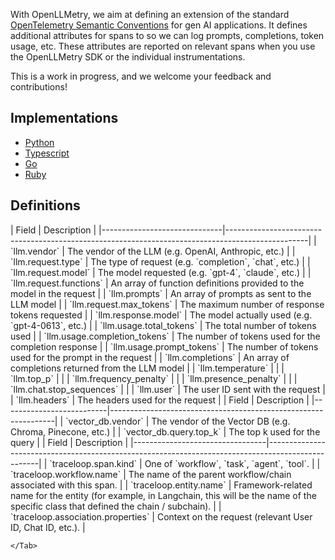 With OpenLLMetry, we aim at defining an extension of the standard [OpenTelemetry Semantic Conventions](https://github.com/open-telemetry/semantic-conventions) for gen AI applications. It defines additional attributes for spans to so we can log prompts, completions, token usage, etc. These attributes are reported on relevant spans when you use the OpenLLMetry SDK or the individual instrumentations.

This is a work in progress, and we welcome your feedback and contributions!

## Implementations

- [Python](https://github.com/traceloop/openllmetry/tree/main/packages/opentelemetry-semantic-conventions-ai)
- [Typescript](https://github.com/traceloop/openllmetry-js/tree/main/packages/ai-semantic-conventions)
- [Go](https://github.com/traceloop/go-openllmetry/tree/main/semconv-ai)
- [Ruby](https://github.com/traceloop/openllmetry-ruby/tree/main/semantic_conventions_ai)

## Definitions

<Tabs>
    <Tab title="LLM Foundation Models">
    | Field                        | Description                                                                                      |
    |------------------------------|--------------------------------------------------------------------------------------------------|
    | `llm.vendor`                   | The vendor of the LLM (e.g. OpenAI, Anthropic, etc.)                                           |
    | `llm.request.type`             | The type of request (e.g. `completion`, `chat`, etc.)                                          |
    | `llm.request.model`            | The model requested (e.g. `gpt-4`, `claude`, etc.)                                             |
    | `llm.request.functions`        | An array of function definitions provided to the model in the request                          |
    | `llm.prompts`                  | An array of prompts as sent to the LLM model                                                   |
    | `llm.request.max_tokens`       | The maximum number of response tokens requested                                                |
    | `llm.response.model`           | The model actually used (e.g. `gpt-4-0613`, etc.)                                              |
    | `llm.usage.total_tokens`       | The total number of tokens used                                                                |
    | `llm.usage.completion_tokens`  | The number of tokens used for the completion response                                          |
    | `llm.usage.prompt_tokens`      | The number of tokens used for the prompt in the request                                        |
    | `llm.completions`              | An array of completions returned from the LLM model                                            |
    | `llm.temperature`              |                                                                                                |
    | `llm.top_p`                    |                                                                                                |
    | `llm.frequency_penalty`        |                                                                                                |
    | `llm.presence_penalty`         |                                                                                                |
    | `llm.chat.stop_sequences`      |                                                                                                |
    | `llm.user`                     | The user ID sent with the request                                                              |
    | `llm.headers`                  | The headers used for the request                                                               |
    </Tab>
    <Tab title="Vector DBs">
    | Field                    | Description                                                    |
    |--------------------------|----------------------------------------------------------------|
    | `vector_db.vendor`         | The vendor of the Vector DB (e.g. Chroma, Pinecone, etc.)    |
    | `vector_db.query.top_k`    | The top k used for the query                                 |
    </Tab>
    <Tab title="LLM Frameworks">
    | Field                           | Description                                                                                       |
    |---------------------------------|---------------------------------------------------------------------------------------------------|
    | `traceloop.span.kind`            | One of `workflow`, `task`, `agent`, `tool`.                                                              |
    | `traceloop.workflow.name`        | The name of the parent workflow/chain associated with this span.                                 |
    | `traceloop.entity.name`          | Framework-related name for the entity (for example, in Langchain, this will be the name of the specific class that defined the chain / subchain).   |
    | `traceloop.association.properties` | Context on the request (relevant User ID, Chat ID, etc.).                                         |

    </Tab>
</Tabs>
